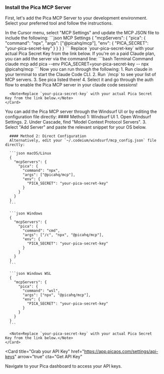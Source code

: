 ### Install the Pica MCP Server

First, let's add the Pica MCP Server to your development environment. Select your preferred tool and follow the instructions.

<Tabs>
  <Tab title="Cursor" icon="/images/cursor.svg">
    <Card>
      In the Cursor menu, select "MCP Settings" and update the MCP JSON file to include the following:
      ```json MCP Settings
      {
        "mcpServers": {
          "pica": {
            "command": "npx",
            "args": ["@picahq/mcp"],
            "env": {
              "PICA_SECRET": "your-pica-secret-key"
            }
          }
        }
      }
      ```
      <Note>Replace `your-pica-secret-key` with your actual Pica Secret Key from the link below.</Note>
    </Card>
  </Tab>
  <Tab title="Claude Code" icon="/images/claude.svg">
    <Card>
      If you're on a paid Claude plan, you can add the server via the command line:
      ```bash Terminal Command
      claude mcp add pica --env PICA_SECRET=your-pica-secret-key -- npx @picahq/mcp
      ```
      Now you can run through the following:
      1. Run claude in your terminal to start the Claude Code CLI.
      2. Run `/mcp` to see your list of MCP servers.
      3. See pica listed there!
      4. Select it and go through the auth flow to enable the Pica MCP server in your claude code sessions!

      <Note>Replace `your-pica-secret-key` with your actual Pica Secret Key from the link below.</Note>
    </Card>
  </Tab>
  <Tab title="Windsurf" icon="/images/windsurf.svg">
    <Card>
      You can add the Pica MCP server through the Windsurf UI or by editing the configuration file directly:
      #### Method 1: Windsurf UI
      1. Open Windsurf Settings.
      2. Under Cascade, find "Model Context Protocol Servers".
      3. Select "Add Server" and paste the relevant snippet for your OS below.

      #### Method 2: Direct Configuration
      Alternatively, edit your `~/.codeium/windsurf/mcp_config.json` file directly:

      ```json macOS/Linux
      {
        "mcpServers": {
          "pica": {
            "command": "npx",
            "args": ["@picahq/mcp"],
            "env": {
              "PICA_SECRET": "your-pica-secret-key"
            }
          }
        }
      }
      ```

      ```json Windows
      {
        "mcpServers": {
          "pica": {
            "command": "cmd",
            "args": ["/c", "npx", "@picahq/mcp"],
            "env": {
              "PICA_SECRET": "your-pica-secret-key"
            }
          }
        }
      }
      ```

      ```json Windows WSL
      {
        "mcpServers": {
          "pica": {
            "command": "wsl",
            "args": ["npx", "@picahq/mcp"],
            "env": {
              "PICA_SECRET": "your-pica-secret-key"
            }
          }
        }
      }
      ```

      <Note>Replace `your-pica-secret-key` with your actual Pica Secret Key from the link below.</Note>
    </Card>
  </Tab>
</Tabs>

<Card
  title="Grab your API Key"
  href="https://app.picaos.com/settings/api-keys"
  arrow="true"
  cta="Get API Key"
>
  Navigate to your Pica dashboard to access your API keys.
</Card>
